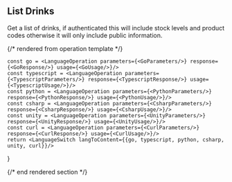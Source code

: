 ## List Drinks

Get a list of drinks, if authenticated this will include stock levels and product codes otherwise it will only include public information.

{/* rendered from operation template */}


    const go = <LanguageOperation parameters={<GoParameters/>} response={<GoResponse/>} usage={<GoUsage/>}/>
    const typescript = <LanguageOperation parameters={<TypescriptParameters/>} response={<TypescriptResponse/>} usage={<TypescriptUsage/>}/>
    const python = <LanguageOperation parameters={<PythonParameters/>} response={<PythonResponse/>} usage={<PythonUsage/>}/>
    const csharp = <LanguageOperation parameters={<CsharpParameters/>} response={<CsharpResponse/>} usage={<CsharpUsage/>}/>
    const unity = <LanguageOperation parameters={<UnityParameters/>} response={<UnityResponse/>} usage={<UnityUsage/>}/>
    const curl = <LanguageOperation parameters={<CurlParameters/>} response={<CurlResponse/>} usage={<CurlUsage/>}/>
    return <LanguageSwitch langToContent={{go, typescript, python, csharp, unity, curl}}/>
}

<Operation />

{/* end rendered section */}
